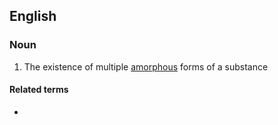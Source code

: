 ==English==

===Noun===
{{wikipedia}}
{{en-noun|-}}

# {{lb|en|chemistry|physics}} The existence of multiple [[amorphous]] forms of a substance

====Related terms====
* {{l|en|polymorphism}}